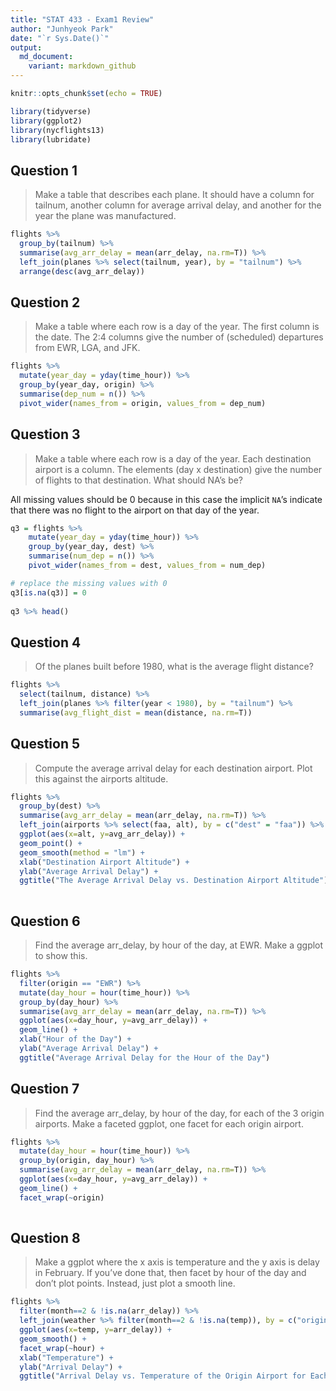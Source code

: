 ```yaml
---
title: "STAT 433 - Exam1 Review"
author: "Junhyeok Park"
date: "`r Sys.Date()`"
output:
  md_document:
    variant: markdown_github
---
```


```r
knitr::opts_chunk$set(echo = TRUE)
```

```r
library(tidyverse)
library(ggplot2)
library(nycflights13)
library(lubridate)
```


## Question 1

> Make a table that describes each plane. It should have a column for tailnum, another column for average arrival delay, and another for the year the plane was manufactured.

```r
flights %>%
  group_by(tailnum) %>%
  summarise(avg_arr_delay = mean(arr_delay, na.rm=T)) %>%
  left_join(planes %>% select(tailnum, year), by = "tailnum") %>%
  arrange(desc(avg_arr_delay))
```

## Question 2

> Make a table where each row is a day of the year. The first column is the date. The 2:4 columns give the number of (scheduled) departures from EWR, LGA, and JFK.

```r
flights %>%
  mutate(year_day = yday(time_hour)) %>%
  group_by(year_day, origin) %>%
  summarise(dep_num = n()) %>%
  pivot_wider(names_from = origin, values_from = dep_num)
```

## Question 3

> Make a table where each row is a day of the year. Each destination airport is a column. The elements (day x destination) give the number of flights to that destination. What should NA’s be?

All missing values should be 0 because in this case the implicit `NA`'s indicate that there was no flight to the airport on that day of the year.

```r
q3 = flights %>%
    mutate(year_day = yday(time_hour)) %>%
    group_by(year_day, dest) %>%
    summarise(num_dep = n()) %>%
    pivot_wider(names_from = dest, values_from = num_dep)

# replace the missing values with 0
q3[is.na(q3)] = 0
  
q3 %>% head()
```

## Question 4 

> Of the planes built before 1980, what is the average flight distance?

```r
flights %>% 
  select(tailnum, distance) %>% 
  left_join(planes %>% filter(year < 1980), by = "tailnum") %>%
  summarise(avg_flight_dist = mean(distance, na.rm=T))
```

## Question 5

> Compute the average arrival delay for each destination airport. Plot this against the airports altitude.

```r
flights %>%
  group_by(dest) %>%
  summarise(avg_arr_delay = mean(arr_delay, na.rm=T)) %>% 
  left_join(airports %>% select(faa, alt), by = c("dest" = "faa")) %>%
  ggplot(aes(x=alt, y=avg_arr_delay)) + 
  geom_point() +
  geom_smooth(method = "lm") + 
  xlab("Destination Airport Altitude") + 
  ylab("Average Arrival Delay") +
  ggtitle("The Average Arrival Delay vs. Destination Airport Altitude")
  
```

## Question 6

> Find the average arr_delay, by hour of the day, at EWR. Make a ggplot to show this.

```r
flights %>%
  filter(origin == "EWR") %>%
  mutate(day_hour = hour(time_hour)) %>%
  group_by(day_hour) %>%
  summarise(avg_arr_delay = mean(arr_delay, na.rm=T)) %>%
  ggplot(aes(x=day_hour, y=avg_arr_delay)) + 
  geom_line() + 
  xlab("Hour of the Day") + 
  ylab("Average Arrival Delay") + 
  ggtitle("Average Arrival Delay for the Hour of the Day")
```

## Question 7

> Find the average arr_delay, by hour of the day, for each of the 3 origin airports. Make a faceted ggplot, one facet for each origin airport.

```r
flights %>% 
  mutate(day_hour = hour(time_hour)) %>%
  group_by(origin, day_hour) %>%
  summarise(avg_arr_delay = mean(arr_delay, na.rm=T)) %>%
  ggplot(aes(x=day_hour, y=avg_arr_delay)) +
  geom_line() + 
  facet_wrap(~origin)
  
```


## Question 8

> Make a ggplot where the x axis is temperature and the y axis is delay in February. If you've done that, then facet by hour of the day and don't plot points. Instead, just plot a smooth line.

```r
flights %>%
  filter(month==2 & !is.na(arr_delay)) %>%
  left_join(weather %>% filter(month==2 & !is.na(temp)), by = c("origin", "year", "month", "day", "hour")) %>%
  ggplot(aes(x=temp, y=arr_delay)) +
  geom_smooth() + 
  facet_wrap(~hour) + 
  xlab("Temperature") + 
  ylab("Arrival Delay") + 
  ggtitle("Arrival Delay vs. Temperature of the Origin Airport for Each Departure Hour")
```


